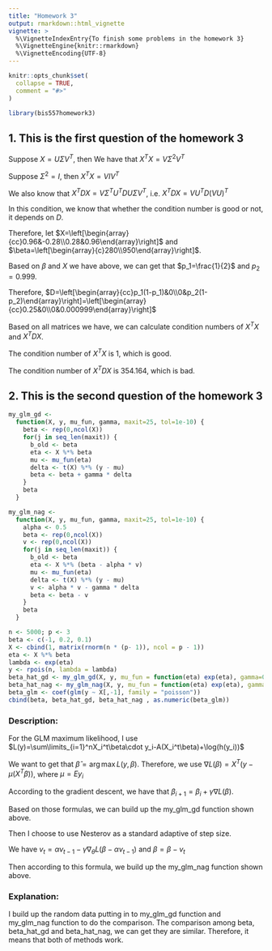 ```yaml
---
title: "Homework 3"
output: rmarkdown::html_vignette
vignette: >
  %\VignetteIndexEntry{To finish some problems in the homework 3}
  %\VignetteEngine{knitr::rmarkdown}
  %\VignetteEncoding{UTF-8}
---
```


```r
knitr::opts_chunk$set(
  collapse = TRUE,
  comment = "#>"
)
```

```r
library(bis557homework3)
```

## 1. This is the first question of the homework 3
Suppose $X = U\Sigma V^T$, then We have that $X^TX=V \Sigma^2 V^T$

Suppose $\Sigma^2=I$, then $X^TX=VIV^T$

We also know that $X^TDX=V\Sigma^TU^TDU\Sigma V^T$, i.e. $X^TDX=VU^TD(VU)^T$

In this condition, we know that whether the condition number is good or not, it depends on $D$.

Therefore, let $X=\left[\begin{array}{cc}0.96&-0.28\\0.28&0.96\end{array}\right]$ and $\beta=\left[\begin{array}{c}280\\950\end{array}\right]$.

Based on $\beta$ and $X$ we have above, we can get that $p_1=\frac{1}{2}$ and $p_2=0.999$.

Therefore, $D=\left[\begin{array}{cc}p_1(1-p_1)&0\\0&p_2(1-p_2)\end{array}\right]=\left[\begin{array}{cc}0.25&0\\0&0.000999\end{array}\right]$

Based on all matrices we have, we can calculate condition numbers of $X^TX$ and $X^TDX$.

The condition number of $X^TX$ is $1$, which is good.

The condition number of $X^TDX$ is $354.164$, which is bad.

## 2. This is the second question of the homework 3
```r
my_glm_gd <-
  function(X, y, mu_fun, gamma, maxit=25, tol=1e-10) {
    beta <- rep(0,ncol(X))
    for(j in seq_len(maxit)) {
      b_old <- beta
      eta <- X %*% beta
      mu <- mu_fun(eta)
      delta <- t(X) %*% (y - mu)
      beta <- beta + gamma * delta
    }
    beta
  }
```
```r
my_glm_nag <-
  function(X, y, mu_fun, gamma, maxit=25, tol=1e-10) {
    alpha <- 0.5
    beta <- rep(0,ncol(X))
    v <- rep(0,ncol(X))
    for(j in seq_len(maxit)) {
      b_old <- beta
      eta <- X %*% (beta - alpha * v)
      mu <- mu_fun(eta)
      delta <- t(X) %*% (y - mu)
      v <- alpha * v - gamma * delta
      beta <- beta - v
    }
    beta
  }
```
```r
n <- 5000; p <- 3
beta <- c(-1, 0.2, 0.1)
X <- cbind(1, matrix(rnorm(n * (p- 1)), ncol = p - 1))
eta <- X %*% beta
lambda <- exp(eta)
y <- rpois(n, lambda = lambda)
beta_hat_gd <- my_glm_gd(X, y, mu_fun = function(eta) exp(eta), gamma=0.0005, maxit=200)
beta_hat_nag <- my_glm_nag(X, y, mu_fun = function(eta) exp(eta), gamma=0.0005)
beta_glm <- coef(glm(y ~ X[,-1], family = "poisson"))
cbind(beta, beta_hat_gd, beta_hat_nag , as.numeric(beta_glm))
```
### Description:
For the GLM maximum likelihood, I use $L(y)=\sum\limits_{i=1}^nX_i^t\beta\cdot y_i-A(X_i^t\beta)+\log(h(y_i))$

We want to get that $\hat{\beta}=\arg\max L(y,\beta)$. Therefore, we use $\nabla L(\beta)=X^T(y-\mu(X^T\beta))$, where $\mu=Ey_i$

According to the gradient descent, we have that $\beta_{i+1}=\beta_i+\gamma\nabla L(\beta)$.

Based on those formulas, we can build up the my_glm_gd function shown above.

Then I choose to use Nesterov as a standard adaptive of step size.

We have $v_t=\alpha v_{t-1}-\gamma\nabla_{\theta}L(\beta-\alpha v_{t-1})$ and $\beta=\beta-v_t$

Then according to this formula, we build up the my_glm_nag function shown above.

### Explanation:
I build up the random data putting in to my_glm_gd function and my_glm_nag function to do the comparison. The comparison among beta, beta_hat_gd and beta_hat_nag, we can get they are similar. Therefore, it means that both of methods work.
